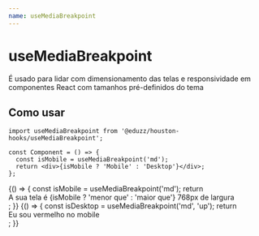 ```yaml
---
name: useMediaBreakpoint
---
```




# useMediaBreakpoint

É usado para lidar com dimensionamento das telas e responsividade em componentes React com tamanhos pré-definidos do tema

## Como usar

```tsx
import useMediaBreakpoint from '@eduzz/houston-hooks/useMediaBreakpoint';

const Component = () => {
  const isMobile = useMediaBreakpoint('md');
  return <div>{isMobile ? 'Mobile' : 'Desktop'}</div>;
};
```

<Playground>
  {() => {
    const isMobile = useMediaBreakpoint('md');
    return <div>A sua tela é {isMobile ? 'menor que' : 'maior que'} 768px de largura</div>;
  }}
</Playground>

<Playground>
  {() => {
    const isDesktop = useMediaBreakpoint('md', 'up');
    return <div style={{ color: isDesktop ? 'green' : 'red' }}>Eu sou vermelho no mobile</div>;
  }}
</Playground>
